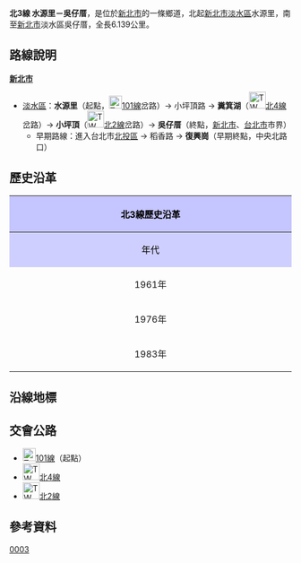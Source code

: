 {{Infobox Taiwan Highway
|type=TH
|county=tp
|route=3
|Name=小坪頂路
|Level=鄉道
|Length=6.139
|Start=[[新北市|新北市]][[淡水區|淡水區]]水源里
|End=新北市淡水區吳仔厝
|OldNum=<small>北段：</small>[[File:TW_THWtp13.png|30px]]
|OldNumB=1961
|OldNumE=1982
|OldNum2=<small>南段：</small>[[File:TW_THWtp12.png|30px]]
|OldNum2B=1961
|OldNum2E=1975年]]）<br /><small>　　　</small>[[File:TW_THWtp13.png|30px]]（1976年－1982年</span>
}}
'''北3線 水源里－吳仔厝'''，是位於[[新北市|新北市]]的一條鄉道，北起[[新北市|新北市]][[淡水區|淡水區]]水源里，南至[[新北市|新北市]]淡水區吳仔厝，全長6.139公里。{{r|thb}}

== 路線說明 ==
{{expand|time=2011-01-31}}
;'''[[新北市|新北市]]'''
*[[淡水區|淡水區]]：'''水源里'''（起點，[[File:TW_CHW101.svg|23px]][[縣道101號|101線]]岔路）→ 小坪頂路 → '''糞箕湖'''（[[File:TW_THWtp4.png|30px]][[北4線|北4線]]岔路）→ '''小坪頂'''（[[File:TW_THWtp2.png|30px]][[北2線|北2線]]岔路）→ '''吳仔厝'''（終點，[[新北市|新北市]]、[[台北市|台北市]]市界）
**早期路線：進入台北市[[北投區|北投區]] → 稻香路 → '''復興崗'''（早期終點，中央北路口）

== 歷史沿革 ==
{| class="wikitable" style="width: 100%"
! style="text-align:center; background:#C5C5FF; color:black" colspan=3 align=center | 北3線歷史沿革
|- 
! style="text-align:center; background:#CFCFFF; color:black" width="8%" | 年代 !! style="text-align:center; background:#D3D3FF; color:black" width="46%" | 本編號沿革 !! style="text-align:center; background:#D3D3FF; color:black" width="46%" | 本路線沿革
|- 
! 1961年{{r|gazette1966}}
| rowspan=2| 車路崎－浦尾間7.850 km || 當時以小坪頂為界，北段屬於[[File:TW_THWtp13.png|30px]]北13線（水梘頭－小坪頂）；<br />南段屬於[[File:TW_THWtp12.png|30px]]北12線（竿蓁林－復興崗）的後半段。
|-
! 1976年{{r|gazette1976}}
| 小坪頂－縣市界間併入成為'''北市13線'''（水梘頭－復興崗6.111 km）
|-
! 1983年
| colspan=2| 原[[File:TW_THWtp3.png|30px]]北3線改編為[[File:TW_THWtp9.png|30px]]北9線；原[[File:TW_THWtp-cty13.png|30px]]北市13線改編為[[File:TW_THWtp-cty3.png|30px]]北市3線。<br />取消跨縣鄉道後終點北移至市界。
|}

== 沿線地標 ==
{{expand|time=2011-01-31}}

== 交會公路 ==
*[[File:TW_CHW101.svg|23px]][[縣道101號|101線]]（起點）
*[[File:TW_THWtp4.png|30px]][[北4線|北4線]]
*[[File:TW_THWtp2.png|30px]][[北2線|北2線]]

== 參考資料 ==
{{reflist|refs=

<ref name="thb">{{cite web |url=http://spreadsheets.google.com/pub?key=0Avc0r7dng8JrdFF0YmRlSEl1dWhxVmJtR2hwZDFmcFE&gid=0 |title=臺北縣鄉道公路路線表 |accessdate=2010-11-21 |date=2010-07-19 |publisher=公路總局 |archive-date=2014-04-20 |archive-url=https://web.archive.org/web/20140420112137/https://spreadsheets.google.com/pub?key=0Avc0r7dng8JrdFF0YmRlSEl1dWhxVmJtR2hwZDFmcFE&gid=0 |dead-url=yes }}</ref>

<ref name="gazette1966">{{cite web |url=http://gaz.ncl.edu.tw/detail.jsp?sysid=E0921514 |title=公告臺灣省縣鄉道及專用公路路線里程表 |accessdate=2010-08-16 |date=1966-08-01 |work=政府公報資訊網 |publisher=臺灣省政府 |archive-date=2021-01-24 |archive-url=https://web.archive.org/web/20210124100834/https://gaz.ncl.edu.tw/detail.jsp?sysid=E0921514 |dead-url=yes }}</ref>

<ref name="gazette1976">{{cite web |url=http://gaz.ncl.edu.tw/detail.jsp?sysid=E0814166 |title=公告「65年度臺灣省公路資料統計表」 |accessdate=2010-11-21 |date=1977-09-09 |work=政府公報資訊網 |publisher=臺灣省政府 |archive-date=2021-01-24 |archive-url=https://web.archive.org/web/20210124163606/https://gaz.ncl.edu.tw/detail.jsp?sysid=E0814166 |dead-url=yes }}</ref>

}}

{{新北市鄉道}}

[[Category:新北市區道|0003]]